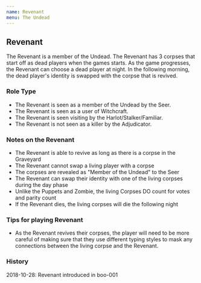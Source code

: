```yaml
---
name: Revenant
menu: The Undead
---
```


## Revenant

The Revenant is a member of the Undead. The Revenant has 3 corpses that
start off as dead players when the games starts. As the game progresses,
the Revenant can choose a dead player at night. In the following
morning, the dead player's identity is swapped with the corpse that is
revived.

### Role Type

  - The Revenant is seen as a member of the Undead by the Seer.
  - The Revenant is seen as a user of Witchcraft.
  - The Revenant is seen visiting by the Harlot/Stalker/Familiar.
  - The Revenant is not seen as a killer by the Adjudicator.

### Notes on the Revenant

  - The Revenant is able to revive as long as there is a corpse in the
    Graveyard
  - The Revenant cannot swap a living player with a corpse
  - The corpses are revealed as "Member of the Undead" to the Seer
  - The Revenant can swap their identity with one of the living corpses
    during the day phase
  - Unlike the Puppets and Zombie, the living Corpses DO count for votes
    and parity count
  - If the Revenant dies, the living corpses will die the following
    night

### Tips for playing Revenant

  - As the Revenant revives their corpses, the player will need to be
    more careful of making sure that they use different typing styles to
    mask any connections between the living corpse and the Revenant.

### History

2018-10-28: Revenant introduced in boo-001
